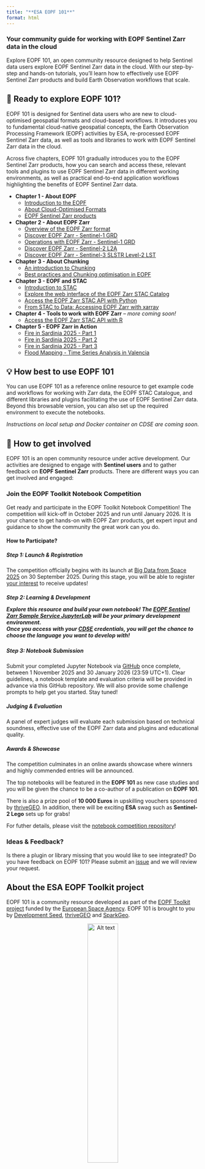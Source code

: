 ```yaml
---
title: "**ESA EOPF 101**"
format: html
---
```

<h3> Your community guide for working with EOPF Sentinel Zarr data in the cloud </h3>

Explore EOPF 101, an open community resource designed to help Sentinel data users explore EOPF Sentinel Zarr data in the cloud. 
With our step-by-step and hands-on tutorials, you'll learn how to effectively use EOPF Sentinel Zarr products and build Earth Observation workflows that scale.

<h2> 🚀 Ready to explore EOPF 101? </h2>
EOPF 101 is designed for Sentinel data users who are new to cloud-optimised geospatial formats and cloud-based workflows.
It introduces you to fundamental cloud-native geospatial concepts, the Earth Observation Processing Framework (EOPF) activities by ESA, 
re-processed EOPF Sentinel Zarr data, as well as tools and libraries to work with EOPF Sentinel Zarr data in the cloud.

Across five chapters, EOPF 101 gradually introduces you to the EOPF Sentinel Zarr products, how you can search and access these, relevant tools and plugins to use EOPF Sentinel Zarr data in different working environments, as well as practical end-to-end application workflows highlighting the benefits of EOPF Sentinel Zarr data.

* **Chapter 1 - About EOPF**
  * [Introduction to the EOPF](./11_about_eopf.qmd)
  * [About Cloud-Optimised Formats](./12_about_cloudoptimized_formats.qmd)
  * [EOPF Sentinel Zarr products](./13_overview_eopf_datasets.qmd)

* **Chapter 2 - About EOPF Zarr**
  * [Overview of the EOPF Zarr format](./21_what_is_zarr.qmd)
  * [Discover EOPF Zarr - Sentinel-1 GRD](./22_zarr_structure_S1GRD.ipynb)
  * [Operations with EOPF Zarr - Sentinel-1 GRD](./23_S1_basic_operations.ipynb)
  * [Discover EOPF Zarr - Sentinel-2 L2A](./24_zarr_struct_S2L2A.ipynb)
  * [Discover EOPF Zarr - Sentinel-3 SLSTR Level-2 LST](./25_zarr_struct_S3.ipynb)

* **Chapter 3 - About Chunking**
  * [An introduction to Chunking](./31_zarr_chunking_intro.qmd)
  * [Best practices and Chunking optimisation in EOPF](./32_zarr_chunking_strat.qmd)

* **Chapter 3 - EOPF and STAC**
  * [Introduction to STAC](./41_stac_intro.qmd)
  * [Explore the web interface of the EOPF Zarr STAC Catalog](./42_eopf_stac_zarr_tutorial.qmd)
  * [Access the EOPF Zarr STAC API with Python](./43_eopf_stac_connection.ipynb)
  * [From STAC to Data: Accessing EOPF Zarr with xarray](./44_eopf_stac_xarray_tutorial.ipynb)

* **Chapter 4 - Tools to work with EOPF Zarr** -- *more coming soon!*
  * [Access the EOPF Zarr STAC API with R](./51_eopf_stac_r.qmd)

* **Chapter 5 - EOPF Zarr in Action**
  * [Fire in Sardinia 2025 - Part 1](./61_sardinia_s2_tfci.ipynb)
  * [Fire in Sardinia 2025 - Part 2](./62_sardinia_s3_lst.ipynb)
  * [Fire in Sardinia 2025 - Part 3](./63_sardinia_dNBR.ipynb)
  * [Flood Mapping - Time Series Analysis in Valencia](./64_flood_mapping_valencia.ipynb)


<h2>💡 How best to use EOPF 101 </h2>
You can use EOPF 101 as a reference online resource to get example code and workflows for working with Zarr data, the EOPF STAC Catalogue, and different libraries and plugins facilitating the use of EOPF Sentinel Zarr data. 
Beyond this browsable version, you can also set up the required environment to execute the notebooks. 

*Instructions on local setup and Docker container on CDSE are coming soon.*

<!---
TODO #<issue_number>
-->



<h2>📢 How to get involved </h2>

EOPF 101 is an open community resource under active development. Our activities are designed to engage with **Sentinel users** and to gather feedback on **EOPF Sentinel Zarr** products. 
There are different ways you can get involved and engaged:

<h3> Join the EOPF Toolkit Notebook Competition </h3>

Get ready and participate in the EOPF Toolkit Notebook Competition! The competition will kick-off in October 2025 and run until January 2026. It is your chance to get hands-on with EOPF Zarr products, get expert input and guidance to show the community the great work can you do.

<h4>How to Participate?</h4>

<h5>Step 1: Launch & Registration</h5>

The competition officially begins with its launch at [Big Data from Space 2025](https://www.bigdatafromspace2025.org/) on 30 September 2025. During this stage, you will be able to register [your interest](https://thrivegeo.com/eopf-toolkit-competition/) to receive updates!<br>

<h5>Step 2: Learning & Development

Explore this resource and build your own notebook! The [EOPF Sentinel Zarr Sample Service JupyterLab](https://jupyterhub.user.eopf.eodc.eu/hub) will be your primary development environment.<br>
Once you access with your [CDSE](https://dataspace.copernicus.eu/) credentials, you will get the chance to choose the language you want to develop with!

<h5>Step 3: Notebook Submission</h5>

Submit your completed Jupyter Notebook via [GitHub](https://github.com/eopf-toolkit/community-notebook-competition/tree/main/submissions) once complete, between 1 November 2025 and 30 January 2026 (23:59 UTC+1). Clear guidelines, a notebook template and evaluation criteria will be provided in advance via this GitHub repository. We will also provide some challenge prompts to help get you started. Stay tuned!

<h5>Judging & Evaluation</h5>

A panel of expert judges will evaluate each submission based on technical soundness, effective use of the EOPF Zarr data and plugins and educational quality.

<h5>Awards & Showcase</h5>

The competition culminates in an online awards showcase where winners and highly commended entries will be announced.<br>

The top notebooks will be featured in the **EOPF 101** as new case studies and you will be given the chance to be a co-author of a publication on **EOPF 101**. 

There is also a prize pool of **10 000 Euros** in upskilling vouchers sponsored by [thriveGEO](https://www.thrivegeo.com). In addition, there will be exciting **ESA** swag such as **Sentinel-2 Lego** sets up for grabs!<br>

For futher details, please visit the [notebook competition repository](https://github.com/eopf-toolkit/community-notebook-competition)!

<h3> Ideas & Feedback? </h3>
Is there a plugin or library missing that you would like to see integrated? Do you have feedback on EOPF 101? Please submit an [issue](https://github.com/eopf-toolkit/eopf-101/issues) and we will review your request.


<h2>About the ESA EOPF Toolkit project </h2>
EOPF 101 is a community resource developed as part of the [EOPF Toolkit project](https://github.com/eopf-toolkit) funded by the [European Space Agency](https://www.esa.int/). 
EOPF 101 is brought to you by [Development Seed](https://developmentseed.org/), [thriveGEO](https://www.thrivegeo.com) and [SparkGeo](https://sparkgeo.com/).
<br>

<p align="center"><img title="EOPF Toolkit Logo" alt="Alt text" src="/img/EOPF_FINAL_LOGO.png" class="center" width=40%></p>
<p align="center"><img title="Consortium logos" alt="Alt text" src="/img/logos.png" class="center" width=80%></p>




